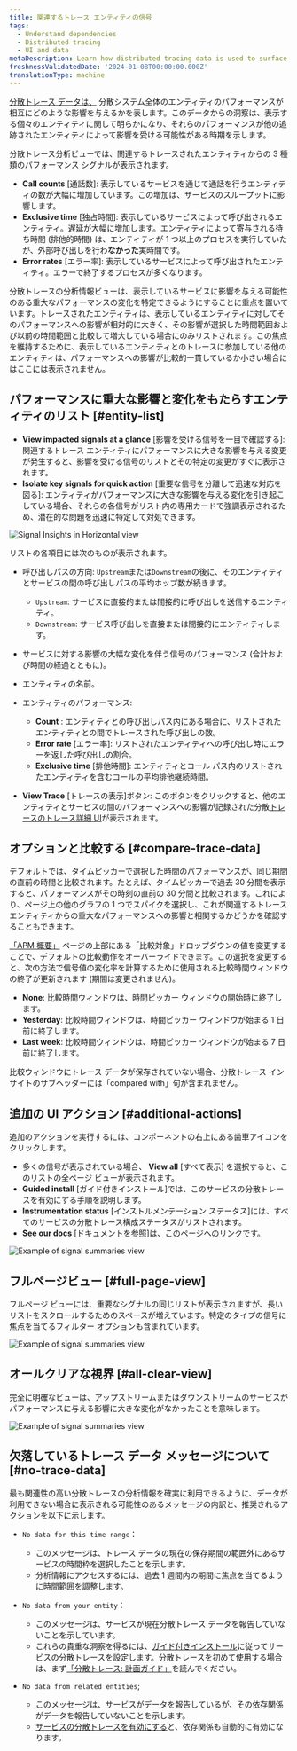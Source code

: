 ```yaml
---
title: 関連するトレース エンティティの信号
tags:
  - Understand dependencies
  - Distributed tracing
  - UI and data
metaDescription: Learn how distributed tracing data is used to surface performance impacts caused by traced entities.
freshnessValidatedDate: '2024-01-08T00:00:00.000Z'
translationType: machine
---
```






[分散トレース データは、](/docs/distributed-tracing/concepts/how-new-relic-distributed-tracing-works/#trace-structure) 分散システム全体のエンティティのパフォーマンスが相互にどのような影響を与えるかを表します。このデータからの洞察は、表示する個々のエンティティに関して明らかになり、それらのパフォーマンスが他の追跡されたエンティティによって影響を受ける可能性がある時期を示します。

分散トレース分析ビューでは、関連するトレースされたエンティティからの 3 種類のパフォーマンス シグナルが表示されます。

* **Call counts** \[通話数]: 表示しているサービスを通じて通話を行うエンティティの数が大幅に増加しています。この増加は、サービスのスループットに影響します。
* **Exclusive time** \[独占時間]: 表示しているサービスによって呼び出されるエンティティ。遅延が大幅に増加します。エンティティによって寄与される待ち時間 (排他的時間) は、エンティティが 1 つ以上のプロセスを実行していたが、外部呼び出しを行わ**なかった**実時間です。
* **Error rates** \[エラー率]: 表示しているサービスによって呼び出されたエンティティ。エラーで終了するプロセスが多くなります。

分散トレースの分析情報ビューは、表示しているサービスに影響を与える可能性のある重大なパフォーマンスの変化を特定できるようにすることに重点を置いています。トレースされたエンティティは、表示しているエンティティに対してそのパフォーマンスへの影響が相対的に大きく、その影響が選択した時間範囲および以前の時間範囲と比較して増大している場合にのみリストされます。この焦点を維持するために、表示しているエンティティとのトレースに参加している他のエンティティは、パフォーマンスへの影響が比較的一貫しているか小さい場合にはここには表示されません。

## パフォーマンスに重大な影響と変化をもたらすエンティティのリスト [#entity-list]

* **View impacted signals at a glance** \[影響を受ける信号を一目で確認する]: 関連するトレース エンティティにパフォーマンスに大きな影響を与える変更が発生すると、影響を受ける信号のリストとその特定の変更がすぐに表示されます。
* **Isolate key signals for quick action** \[重要な信号を分離して迅速な対応を図る]: エンティティがパフォーマンスに大きな影響を与える変化を引き起こしている場合、それらの各信号がリスト内の専用カードで強調表示されるため、潜在的な問題を迅速に特定して対処できます。

<img
  title="Signal Insights in Horizontal view"
  alt="Signal Insights in Horizontal view"
  src={signalInsightHorizontalView}
/>

リストの各項目には次のものが表示されます。

* 呼び出しパスの方向: `Upstream`または`Downstream`の後に、そのエンティティとサービスの間の呼び出しパスの平均ホップ数が続きます。

  * `Upstream`: サービスに直接的または間接的に呼び出しを送信するエンティティ。
  * `Downstream`: サービス呼び出しを直接または間接的にエンティティします。

* サービスに対する影響の大幅な変化を伴う信号のパフォーマンス (合計および時間の経過とともに)。

* エンティティの名前。

* エンティティのパフォーマンス:

  * **Count** : エンティティとの呼び出しパス内にある場合に、リストされたエンティティとの間でトレースされた呼び出しの数。
  * **Error rate** \[エラー率]: リストされたエンティティへの呼び出し時にエラーを返した呼び出しの割合。
  * **Exclusive time** \[排他時間]: エンティティとコール パス内のリストされたエンティティを含むコールの平均排他継続時間。

* **View Trace** \[トレースの表示]ボタン: このボタンをクリックすると、他のエンティティとサービスの間のパフォーマンスへの影響が記録された分散[トレースのトレース詳細 UI](/docs/distributed-tracing/ui-data/trace-details/)が表示されます。

## オプションと比較する [#compare-trace-data]

デフォルトでは、タイムピッカーで選択した時間のパフォーマンスが、同じ期間の直前の時間と比較されます。たとえば、タイムピッカーで過去 30 分間を表示すると、パフォーマンスがその時刻の直前の 30 分間と比較されます。これにより、ページ上の他のグラフの 1 つでスパイクを選択し、これが関連するトレース エンティティからの重大なパフォーマンスへの影響と相関するかどうかを確認することもできます。

[「APM 概要」](/docs/apm/agents/manage-apm-agents/agent-data/triage-run-diagnostics/) ページの上部にある「比較対象」ドロップダウンの値を変更することで、デフォルトの比較動作をオーバーライドできます。この選択を変更すると、次の方法で信号値の変化率を計算するために使用される比較時間ウィンドウの終了が更新されます (期間は変更されません)。

* **None**: 比較時間ウィンドウは、時間ピッカー ウィンドウの開始時に終了します。
* **Yesterday**: 比較時間ウィンドウは、時間ピッカー ウィンドウが始まる 1 日前に終了します。
* **Last week**: 比較時間ウィンドウは、時間ピッカー ウィンドウが始まる 7 日前に終了します。

比較ウィンドウにトレース データが保存されていない場合、分散トレース インサイトのサブヘッダーには「compared with」句が含まれません。

## 追加の UI アクション [#additional-actions]

追加のアクションを実行するには、コンポーネントの右上にある歯車アイコンをクリックします。

* 多くの信号が表示されている場合、 **View all** \[すべて表示] を選択すると、このリストの全ページ ビューが表示されます。
* **Guided install** \[ガイド付きインストール]では、このサービスの分散トレースを有効にする手順を説明します。
* **Instrumentation status** \[インストルメンテーション ステータス]には、すべてのサービスの分散トレース構成ステータスがリストされます。
* **See our docs** \[ドキュメントを参照]は、このページへのリンクです。

<img
  title="Signal summaries example"
  alt="Example of signal summaries view"
  src={signalInsightsWithControls}
/>

## フルページビュー [#full-page-view]

フルページ ビューには、重要なシグナルの同じリストが表示されますが、長いリストをスクロールするためのスペースが増えています。特定のタイプの信号に焦点を当てるフィルター オプションも含まれています。

<img
  title="Signal summaries example"
  alt="Example of signal summaries view"
  src={signalInsightsFullPage}
/>

## オールクリアな視界 [#all-clear-view]

完全に明確なビューは、アップストリームまたはダウンストリームのサービスがパフォーマンスに与える影響に大きな変化がなかったことを意味します。

<img
  title="Signal summaries example"
  alt="Example of signal summaries view"
  src={signalSummariesWithAllClear}
/>

## 欠落しているトレース データ メッセージについて [#no-trace-data]

最も関連性の高い分散トレースの分析情報を確実に利用できるように、データが利用できない場合に表示される可能性のあるメッセージの内訳と、推奨されるアクションを以下に示します。

* `No data for this time range`：

  * このメッセージは、トレース データの現在の保存期間の範囲外にあるサービスの時間枠を選択したことを示します。
  * 分析情報にアクセスするには、過去 1 週間内の期間に焦点を当てるように時間範囲を調整します。

* `No data from your entity`：

  * このメッセージは、サービスが現在分散トレース データを報告していないことを示しています。
  * これらの貴重な洞察を得るには、[ガイド付きインストール](https://onenr.io/0OQM6lV3DwG)に従ってサービスの分散トレースを設定します。分散トレースを初めて使用する場合は、まず[「分散トレース: 計画ガイド」](https://docs.newrelic.com/docs/distributed-tracing/concepts/distributed-tracing-planning-guide/)を読んでください。

* `No data from related entities`;

  * このメッセージは、サービスがデータを報告しているが、その依存関係がデータを報告していないことを示します。
  * [サービスの分散トレースを有効にする](https://onenr.io/0OQM6lV3DwG)と、依存関係も自動的に有効になります。